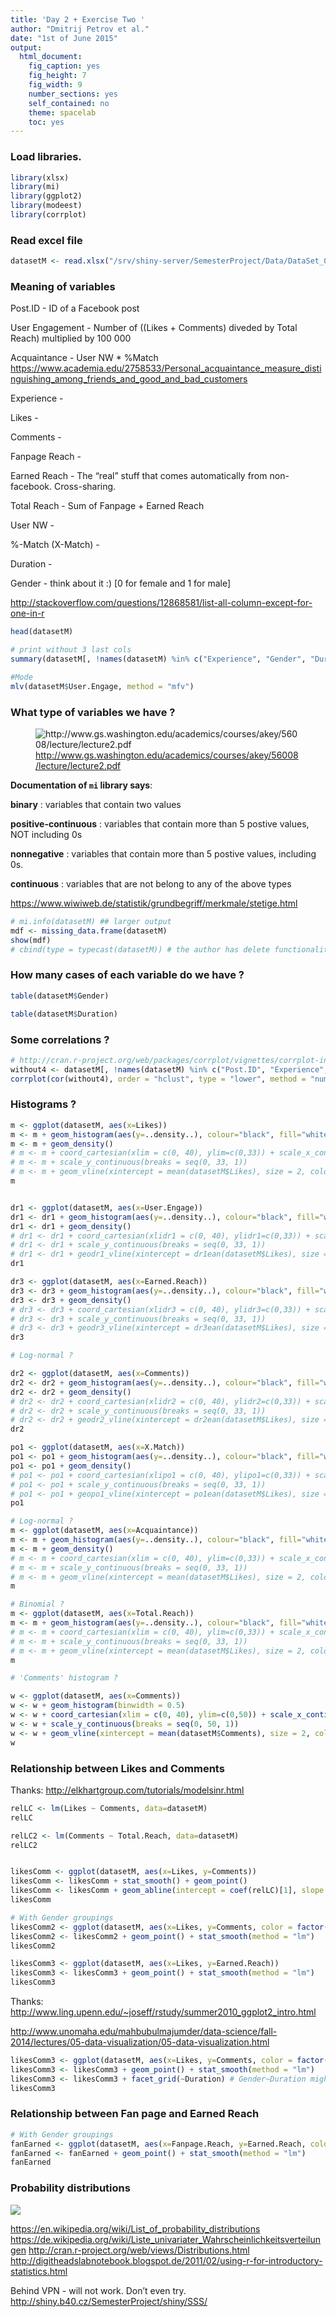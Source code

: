 ```yaml
---
title: 'Day 2 + Exercise Two '
author: "Dmitrij Petrov et al."
date: "1st of June 2015"
output:
  html_document:
    fig_caption: yes
    fig_height: 7
    fig_width: 9
    number_sections: yes
    self_contained: no
    theme: spacelab
    toc: yes
---
```



### Load libraries.

```r
library(xlsx)
library(mi)
library(ggplot2)
library(modeest)
library(corrplot)
```

### Read excel file

```r
datasetM <- read.xlsx("/srv/shiny-server/SemesterProject/Data/DataSet_01.xlsx", sheetIndex = 1, endRow=277)
```

### Meaning of variables

Post.ID - ID of a Facebook post

User Engagement - Number of ((Likes + Comments) diveded by Total Reach) multiplied by 100 000

Acquaintance - User NW *	%Match
 <https://www.academia.edu/2758533/Personal_acquaintance_measure_distinguishing_among_friends_and_good_and_bad_customers>
 
Experience - 

Likes -

Comments -

Fanpage Reach -

Earned Reach - The "real" stuff that comes automatically from non-facebook. Cross-sharing. 

Total Reach - Sum of Fanpage + Earned Reach

User NW - 

%-Match (X-Match) - 

Duration - 

Gender - think about it :) [0 for female and 1 for male]


<http://stackoverflow.com/questions/12868581/list-all-column-except-for-one-in-r>

```r
head(datasetM)

# print without 3 last cols
summary(datasetM[, !names(datasetM) %in% c("Experience", "Gender", "Duration")])
```

```r
#Mode
mlv(datasetM$User.Engage, method = "mfv")
```


### What type of variables we have ?

![<http://www.gs.washington.edu/academics/courses/akey/56008/lecture/lecture2.pdf>](pictures/typesofData.png)

**Documentation of `mi` library says**:

**binary** :  	variables that contain two values

**positive-continuous** : variables that contain more than 5 postive values, NOT including 0s

**nonnegative** :  	variables that contain more than 5 postive values, including 0s.

**continuous** : 	variables that are not belong to any of the above types


<https://www.wiwiweb.de/statistik/grundbegriff/merkmale/stetige.html>

```r
# mi.info(datasetM) ## larger output
mdf <- missing_data.frame(datasetM)
show(mdf)
# cbind(type = typecast(datasetM)) # the author has delete functionality in the new version. 

```

### How many cases of each variable do we have ? 

```r
table(datasetM$Gender)

table(datasetM$Duration)
```

### Some correlations ?

```r
# http://cran.r-project.org/web/packages/corrplot/vignettes/corrplot-intro.html
without4 <- datasetM[, !names(datasetM) %in% c("Post.ID", "Experience", "Gender", "Duration")]
corrplot(cor(without4), order = "hclust", type = "lower", method = "number")
```


### Histograms ?

```r
m <- ggplot(datasetM, aes(x=Likes))
m <- m + geom_histogram(aes(y=..density..), colour="black", fill="white")
m <- m + geom_density()
# m <- m + coord_cartesian(xlim = c(0, 40), ylim=c(0,33)) + scale_x_continuous(breaks = seq(0, 40, 1)) 
# m <- m + scale_y_continuous(breaks = seq(0, 33, 1)) 
# m <- m + geom_vline(xintercept = mean(datasetM$Likes), size = 2, colour = "red")
m


dr1 <- ggplot(datasetM, aes(x=User.Engage))
dr1 <- dr1 + geom_histogram(aes(y=..density..), colour="black", fill="white")
dr1 <- dr1 + geom_density()
# dr1 <- dr1 + coord_cartesian(xlidr1 = c(0, 40), ylidr1=c(0,33)) + scale_x_continuous(breaks = seq(0, 40, 1)) 
# dr1 <- dr1 + scale_y_continuous(breaks = seq(0, 33, 1))
# dr1 <- dr1 + geodr1_vline(xintercept = dr1ean(datasetM$Likes), size = 2, colour = "red")
dr1

dr3 <- ggplot(datasetM, aes(x=Earned.Reach))
dr3 <- dr3 + geom_histogram(aes(y=..density..), colour="black", fill="white")
dr3 <- dr3 + geom_density()
# dr3 <- dr3 + coord_cartesian(xlidr3 = c(0, 40), ylidr3=c(0,33)) + scale_x_continuous(breaks = seq(0, 40, 1)) 
# dr3 <- dr3 + scale_y_continuous(breaks = seq(0, 33, 1))
# dr3 <- dr3 + geodr3_vline(xintercept = dr3ean(datasetM$Likes), size = 2, colour = "red")
dr3

```

```r

# Log-normal ?

dr2 <- ggplot(datasetM, aes(x=Comments))
dr2 <- dr2 + geom_histogram(aes(y=..density..), colour="black", fill="white")
dr2 <- dr2 + geom_density()
# dr2 <- dr2 + coord_cartesian(xlidr2 = c(0, 40), ylidr2=c(0,33)) + scale_x_continuous(breaks = seq(0, 40, 1)) 
# dr2 <- dr2 + scale_y_continuous(breaks = seq(0, 33, 1))
# dr2 <- dr2 + geodr2_vline(xintercept = dr2ean(datasetM$Likes), size = 2, colour = "red")
dr2
```


```r
po1 <- ggplot(datasetM, aes(x=X.Match))
po1 <- po1 + geom_histogram(aes(y=..density..), colour="black", fill="white")
po1 <- po1 + geom_density()
# po1 <- po1 + coord_cartesian(xlipo1 = c(0, 40), ylipo1=c(0,33)) + scale_x_continuous(breaks = seq(0, 40, 1)) 
# po1 <- po1 + scale_y_continuous(breaks = seq(0, 33, 1))
# po1 <- po1 + geopo1_vline(xintercept = po1ean(datasetM$Likes), size = 2, colour = "red")
po1
```


```r
# Log-normal ? 
m <- ggplot(datasetM, aes(x=Acquaintance))
m <- m + geom_histogram(aes(y=..density..), colour="black", fill="white")
m <- m + geom_density()
# m <- m + coord_cartesian(xlim = c(0, 40), ylim=c(0,33)) + scale_x_continuous(breaks = seq(0, 40, 1)) 
# m <- m + scale_y_continuous(breaks = seq(0, 33, 1))
# m <- m + geom_vline(xintercept = mean(datasetM$Likes), size = 2, colour = "red")
m
```



```r
# Binomial ?
m <- ggplot(datasetM, aes(x=Total.Reach))
m <- m + geom_histogram(aes(y=..density..), colour="black", fill="white") + geom_density()
# m <- m + coord_cartesian(xlim = c(0, 40), ylim=c(0,33)) + scale_x_continuous(breaks = seq(0, 40, 1)) 
# m <- m + scale_y_continuous(breaks = seq(0, 33, 1))
# m <- m + geom_vline(xintercept = mean(datasetM$Likes), size = 2, colour = "red")
m
```



```r
# 'Comments' histogram ?

w <- ggplot(datasetM, aes(x=Comments))
w <- w + geom_histogram(binwidth = 0.5)
w <- w + coord_cartesian(xlim = c(0, 40), ylim=c(0,50)) + scale_x_continuous(breaks = seq(0, 40, 1))
w <- w + scale_y_continuous(breaks = seq(0, 50, 1))
w <- w + geom_vline(xintercept = mean(datasetM$Comments), size = 2, colour = "red")
w
```

### Relationship between Likes and Comments

Thanks: <http://elkhartgroup.com/tutorials/modelsinr.html>

```r
relLC <- lm(Likes ~ Comments, data=datasetM)
relLC

relLC2 <- lm(Comments ~ Total.Reach, data=datasetM)
relLC2


likesComm <- ggplot(datasetM, aes(x=Likes, y=Comments))
likesComm <- likesComm + stat_smooth() + geom_point()
likesComm <- likesComm + geom_abline(intercept = coef(relLC)[1], slope = coef(relLC)[2])
likesComm

# With Gender groupings
likesComm2 <- ggplot(datasetM, aes(x=Likes, y=Comments, color = factor(Gender)))
likesComm2 <- likesComm2 + geom_point() + stat_smooth(method = "lm")
likesComm2

likesComm3 <- ggplot(datasetM, aes(x=Likes, y=Earned.Reach))
likesComm3 <- likesComm3 + geom_point() + stat_smooth(method = "lm")
likesComm3

```

Thanks: <http://www.ling.upenn.edu/~joseff/rstudy/summer2010_ggplot2_intro.html>

<http://www.unomaha.edu/mahbubulmajumder/data-science/fall-2014/lectures/05-data-visualization/05-data-visualization.html>

```r
likesComm3 <- ggplot(datasetM, aes(x=Likes, y=Comments, color = factor(Gender)))
likesComm3 <- likesComm3 + geom_point() + stat_smooth(method = "lm")
likesComm3 <- likesComm3 + facet_grid(~Duration) # Gender~Duration might be better too
likesComm3
```

### Relationship between Fan page and Earned Reach


```r
# With Gender groupings
fanEarned <- ggplot(datasetM, aes(x=Fanpage.Reach, y=Earned.Reach, color = factor(Gender)))
fanEarned <- fanEarned + geom_point() + stat_smooth(method = "lm")
fanEarned
```


### Probability distributions

![](https://2.bp.blogspot.com/-SpjgitfNMb0/TteevRR_Y2I/AAAAAAAAAFQ/IZgd32z2AI8/s1600/distributions.png)

<https://en.wikipedia.org/wiki/List_of_probability_distributions>
<https://de.wikipedia.org/wiki/Liste_univariater_Wahrscheinlichkeitsverteilungen>
<http://cran.r-project.org/web/views/Distributions.html>
<http://digitheadslabnotebook.blogspot.de/2011/02/using-r-for-introductory-statistics.html>

Behind VPN - will not work. Don't even try.
<http://shiny.b40.cz/SemesterProject/shiny/SSS/>












